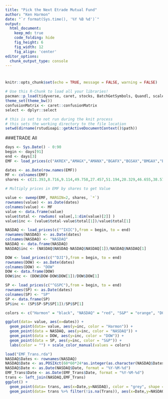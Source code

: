 ```yaml
---
title: "Pick the Next Etrade Mutual Fund"
author: "Ken Harmon"
date: "`r format(Sys.time(), '%Y %B %d')`"
output:
  html_document:  
    keep_md: true
    code_folding: hide
    fig_height: 6
    fig_width: 12
    fig_align: 'center'
editor_options: 
  chunk_output_type: console
---
```


# {.tabset .tabset-fade}

```r
knitr::opts_chunk$set(echo = TRUE, message = FALSE, warning = FALSE)
```

```r
# Use this R-Chunk to load all your libraries!
pacman::p_load(tidyverse, caret, stocks, BatchGetSymbols, Quandl, scales)
theme_set(theme_bw())
confusionMatrix <- caret::confusionMatrix
select <- dplyr::select
```

```r
# this is set to not run during the knit process
# this sets the working directory to the file location
setwd(dirname(rstudioapi::getActiveDocumentContext()$path))
```

###ETRADE All
```r
days <- Sys.Date() - 0:90
begin <- days[91]
end <- days[3]
EMF <- load_prices(c("AKREX","AMAGX","AMANX","BGAFX","BGSAX","BMGAX","BPTRX","DXQLX","DXSLX","FKDNX","FNCMX","GOLDX","INPIX","JAGTX","LDVAX","MFEGX","NBGEX","NNLEX","NNTWX","OBCHX","PGRTX","PGTAX","PRMTX","PYVAX","PYVLX","RMQHX","ROGSX","RYOCX","RYVYX","SEEKX","SFLNX","SMPIX","SVAAX","SWPPX","TEPSX","TMFGX","ULPIX","UOPIX"),from = begin, to = end)

dates <- as.Date(row.names(EMF))
MF <- colnames(EMF)
shares <- c(21.393,8.716,9.114,49.758,27.457,51.194,20.329,46.655,38.575,11.04,8.357,77.211,13.281,26.787,25.85,9.234,16.369,65.653,53.439,296.168,98.622,22.682,8.542,33.094,59.918,4.621,53.039,60.322,4.681,13.177,48.712,26.198,266.663,13.757,25.79,54.323,16.388,17.427)
 
# Multiply prices in EMF by shares to get Value

value <- sweep(EMF, MARGIN=2, shares, `*`)
rownames(value) <- as.Date(dates)
colnames(value) <- MF
value <- data.frame(value)
value$total <- rowSums( value[,1:dim(value)[2]] )
value$inc <- (value$total-value$total[1])/value$total[1] 

NASDAQ <- load_prices(c("^IXIC"),from = begin, to = end)
rownames(NASDAQ) <- as.Date(dates)
colnames(NASDAQ) <- "NASDAQ"
NASDAQ <- data.frame(NASDAQ)
NASDAQ$inc <- (NASDAQ$NASDAQ-NASDAQ$NASDAQ[1])/NASDAQ$NASDAQ[1]

DOW <- load_prices(c("^DJI"),from = begin, to = end)
rownames(DOW) <- as.Date(dates)
colnames(DOW) <- "DOW"
DOW <- data.frame(DOW)
DOW$inc <- (DOW$DOW-DOW$DOW[1])/DOW$DOW[1]

SP <- load_prices(c("^GSPC"),from = begin, to = end)
rownames(SP) <- as.Date(dates)
colnames(SP) <- "SP"
SP <- data.frame(SP)
SP$inc <- (SP$SP-SP$SP[1])/SP$SP[1]

colors <- c("Harmon" = "black", "NASDAQ" = "red", "S&P" = "orange", "DOW" = "blue")

ggplot(data= value, aes(x=dates)) + 
  geom_point(data= value, aes(y=inc, color = "Harmon")) +
  geom_point(data = NASDAQ, aes(y=inc, color = "NASDAQ")) +
  geom_point(data = DOW, aes(y=inc, color = "DOW")) +
  geom_point(data = SP, aes(y=inc, color = "S&P")) +
  labs(color = "") + scale_color_manual(values = colors)
```

```r
load("EMF_Trans.rda")
NASDAQ$Dates <- rownames(NASDAQ)
NASDAQ$Date <- as.POSIXct(60*60*24*as.integer(as.character(NASDAQ$Dates)),origin="1970-01-01")
NASDAQ$Date <- as.Date(NASDAQ$Date, format = "%Y-%M-%d")
EMF_Trans$Date <- as.Date(EMF_Trans$Date, format = "%Y-%M-%d")
trans <- left_join(NASDAQ,EMF_Trans)
ggplot() + 
  geom_point(data= trans, aes(x=Date,y=NASDAQ), color = "grey", shape = 5) +
  geom_point(data= trans %>% filter(!is.na(Trans)), aes(x=Date,y=NASDAQ, color = Trans, size = Amount, alpha = .5))
```

